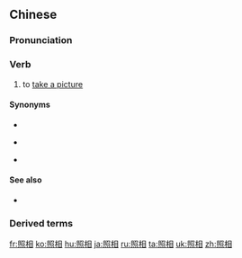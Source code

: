 ==Chinese==
{{zh-forms}}

===Pronunciation===
{{zh-pron
|m=zhàoxiàng
|c=ziu3 soeng3-2
|h=pfs=cheu-siong
|mn=qz:chiò-siǒng/tw,xm,zz:chiò-siōng
|ma=Zh-zhàoxiàng.ogg
|cat=v
}}

===Verb===
{{zh-verb}}

# to [[take a picture]]

====Synonyms====
* {{zh-l|拍照}}
* {{qualifier|Cantonese}} {{zh-l|影相}}
* {{qualifier|Min Nan|Hakka}} {{zh-l|翕相}}

====See also====
* {{zh-l|拍攝}}

===Derived terms===
{{zh-der|照相版|照相簿|照相館|照相機|照相紙}}

{{zh-cat|Beginning}}

[[fr:照相]]
[[ko:照相]]
[[hu:照相]]
[[ja:照相]]
[[ru:照相]]
[[ta:照相]]
[[uk:照相]]
[[zh:照相]]